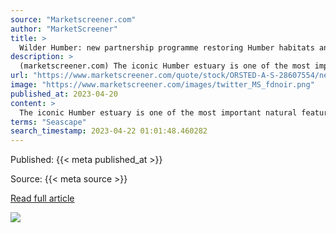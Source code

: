 ```yaml
---
source: "Marketscreener.com"
author: "MarketScreener"
title: >
  Wilder Humber: new partnership programme restoring Humber habitats and biodiversity
description: >
  (marketscreener.com) The iconic Humber estuary is one of the most important natural features and conservation sites in the UK. However, the estuary's conservation status was downgraded to unfavourable condition by Natural England in 2012, attributed to habi…
url: "https://www.marketscreener.com/quote/stock/ORSTED-A-S-28607554/news/Wilder-Humber-new-partnership-programme-restoring-Humber-habitats-and-biodiversity-43550005/?utm_medium=RSS&utm_content=20230420"
image: "https://www.marketscreener.com/images/twitter_MS_fdnoir.png"
published_at: 2023-04-20
content: >
  The iconic Humber estuary is one of the most important natural features and conservation sites in the UK. However, the estuary's conservation status was downgraded to unfavourable condition by Natura… [+3839 chars]
terms: "Seascape"
search_timestamp: 2023-04-22 01:01:48.460282
---
```



Published: {{< meta published_at >}}


Source: {{< meta source >}}


[Read full article]({{< meta url >}}){target='_blank'}



![](`r rmarkdown::metadata$image[1]`)
